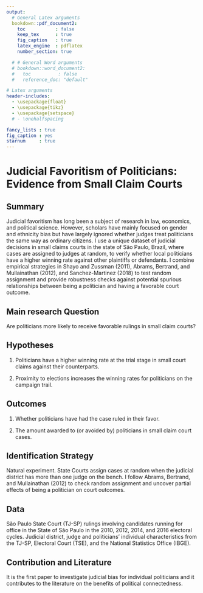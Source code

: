 ```yaml
---
output:
  # General Latex arguments
  bookdown::pdf_document2:
    toc           : false
    keep_tex      : true
    fig_caption   : true
    latex_engine  : pdflatex
    number_section: true

  # # General Word arguments
  # bookdown::word_document2:
  #   toc          : false
  #   reference_doc: "default"

# Latex arguments
header-includes:
  - \usepackage{float}
  - \usepackage{tikz}
  - \usepackage{setspace}
  # - \onehalfspacing

fancy_lists : true
fig_caption : yes
starnum     : true
---
```


# Judicial Favoritism of Politicians: Evidence from Small Claim Courts {#title2}

## Summary

Judicial favoritism has long been a subject of research in law, economics, and political science. However, scholars have mainly focused on gender and ethnicity bias but have largely ignored whether judges treat politicians the same way as ordinary citizens. I use a unique dataset of judicial decisions in small claims courts in the state of São Paulo, Brazil, where cases are assigned to judges at random, to verify whether local politicians have a higher winning rate against other plaintiffs or defendants. I combine empirical strategies in Shayo and Zussman (2011), Abrams, Bertrand, and Mullainathan (2012), and Sanchez-Martinez (2018) to test random assignment and provide robustness checks against potential spurious relationships between being a politician and having a favorable court outcome.

## Main research Question

Are politicians more likely to receive favorable rulings in small claim courts?

## Hypotheses

#. Politicians have a higher winning rate at the trial stage in small court claims against their counterparts.

#. Proximity to elections increases the winning rates for politicians on the campaign trail.

## Outcomes

#. Whether politicians have had the case ruled in their favor.

#. The amount awarded to (or avoided by) politicians in small claim court cases.

## Identification Strategy

Natural experiment. State Courts assign cases at random when the judicial district has more than one judge on the bench. I follow Abrams, Bertrand, and Mullainathan (2012) to check random assignment and uncover partial effects of being a politician on court outcomes.

## Data

São Paulo State Court (TJ-SP) rulings involving candidates running for office in the State of São Paulo in the 2010, 2012, 2014, and 2016 electoral cycles. Judicial district, judge and politicians' individual characteristics from the TJ-SP, Electoral Court (TSE), and the National Statistics Office (IBGE).

## Contribution and Literature

It is the first paper to investigate judicial bias for individual politicians and it contributes to the literature on the benefits of political connectedness.